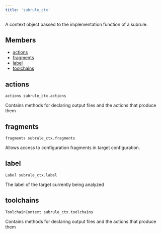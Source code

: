 ```yaml
---
title: 'subrule_ctx'
---
```



A context object passed to the implementation function of a subrule.

## Members

* [actions](#actions)
* [fragments](#fragments)
* [label](#label)
* [toolchains](#toolchains)

## actions

```
actions subrule_ctx.actions
```

Contains methods for declaring output files and the actions that produce them

## fragments

```
fragments subrule_ctx.fragments
```

Allows access to configuration fragments in target configuration.

## label

```
Label subrule_ctx.label
```

The label of the target currently being analyzed

## toolchains

```
ToolchainContext subrule_ctx.toolchains
```

Contains methods for declaring output files and the actions that produce them